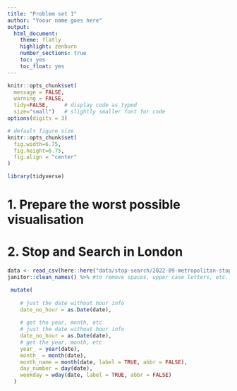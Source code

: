 ```yaml
---
title: "Problem set 1"
author: "Yoour name goes here"
output:
  html_document:
    theme: flatly
    highlight: zenburn
    number_sections: true
    toc: yes
    toc_float: yes
---
```



```r
knitr::opts_chunk$set(
  message = FALSE, 
  warning = FALSE, 
  tidy=FALSE,     # display code as typed
  size="small")   # slightly smaller font for code
options(digits = 3)

# default figure size
knitr::opts_chunk$set(
  fig.width=6.75, 
  fig.height=6.75,
  fig.align = "center"
)
```

```r
library(tidyverse)
```


# 1. Prepare the worst possible visualisation

# 2. Stop and Search in London


```r
data <- read_csv(here::here("data/stop-search/2022-09-metropolitan-stop-and-search.csv"))%>%
janitor::clean_names() %>% #to remove spaces, upper case letters, etc. from variable names.

 mutate(
    
    # just the date without hour info
    date_no_hour = as.Date(date), 
    
    # get the year, month, etc
    # just the date without hour info
    date_no_hour = as.Date(date), 
    # get the year, month, etc
    year_ = year(date),
    month_ = month(date),
    month_name = month(date, label = TRUE, abbr = FALSE),
    day_number = day(date),
    weekday = wday(date, label = TRUE, abbr = FALSE)
  )
```
